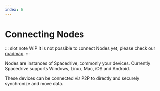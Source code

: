 ```yaml
---
index: 6
---
```


# Connecting Nodes

::: slot note WIP
It is not possible to connect Nodes yet, please check our [roadmap](/roadmap).
:::

Nodes are instances of Spacedrive, commonly your devices. Currently Spacedrive supports Windows, Linux, Mac, iOS and Android.

These devices can be connected via P2P to directly and securely synchronize and move data.
